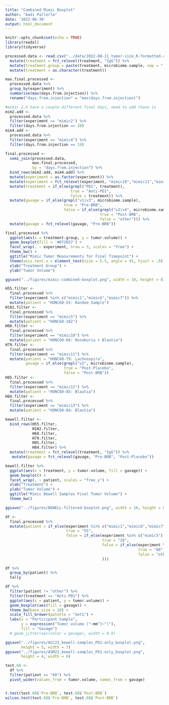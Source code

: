 ```yaml
---
title: "Combined Mimic Boxplot"
author: "Aadi Pallerla"
date: '2022-06-30'
output: html_document
---
```


```r
knitr::opts_chunk$set(echo = TRUE)
library(readxl)
library(tidyverse)
```

```r
processed.data <- read.csv("../data/2022-08-11_tumor-size_R-formatted.csv") %>%
  mutate(treatment = fct_relevel(treatment, "IgG")) %>%
  mutate(treatment.group = paste(treatment, microbiome.sample, sep = " x ")) %>%
  mutate(treatment = as.character(treatment))
```

```r

max.final.processed <-
  processed.data %>%
  group_by(experiment) %>%
  summarise(max(days.from.injection)) %>%
  rename("days.from.injection" = "max(days.from.injection)")

#mimic 2,4 have a couple different final days, need to add those in
mim2.add <-
  processed.data %>%
  filter(experiment == "mimic2") %>%
  filter(days.from.injection == 20)
mim4.add <-
  processed.data %>%
  filter(experiment == "mimic4") %>%
  filter(days.from.injection == 19)

final.processed <- 
  semi_join(processed.data, 
            max.final.processed,
            by = "days.from.injection") %>%
  bind_rows(mim2.add, mim4.add) %>%
  mutate(experiment = as.factor(experiment)) %>%
  mutate(experiment = fct_relevel(experiment, "mimic10","mimic11","mimic12", "mimic13", after = 9)) %>%
  mutate(treatment = if_else(grepl("PD1", treatment),
                             true = "Anti-PD1",
                             false = treatment)) %>%
  mutate(gavage = if_else(grepl("v1|v3", microbiome.sample),
                          true = "Pre-BRB",
                          false = if_else(grepl("v2|v4", microbiome.sample),
                                          true = "Post-BRB",
                                          false = "other"))) %>%
  mutate(gavage = fct_relevel(gavage, "Pre-BRB"))
```

```r
final.processed %>%
  ggplot(aes(x = treatment.group, y = tumor.volume)) +
  geom_boxplot(fill = '#872657') +
  facet_wrap(. ~ experiment, nrow = 3, scales = "free") +
  theme_bw() +
  ggtitle("Mimic Tumor Measurements for Final Timepoint") + 
  theme(axis.text.x = element_text(size = 5.5, angle = 45, hjust = .9)) +
  xlab("Treatment Group") +
  ylab("Tumor Volume")

ggsave("../figures/mimic-combined-boxplot.png", width = 10, height = 8)
```

```r

H55.filter <-
  final.processed %>%
  filter(experiment %in% c("mimic1","mimic6","mimic7")) %>%
  mutate(patient = "HONC60-55: Random Sample")
H102.filter <-
  final.processed %>%
  filter(experiment == "mimic5") %>%
  mutate(patient = "HONC60-102")
H68.filter <-
  final.processed %>%
  filter(experiment == "mimic10") %>%
  mutate(patient = "HONC60-68: Roseburia + Blautia")
H79.filter <-
  final.processed %>%
  filter(experiment == "mimic11") %>%
  mutate(patient = "HONC60-79: Lachnospira",
         gavage = if_else(grepl("v2", microbiome.sample),
                          true = "Post-Placebo",
                          false = "Post-BRB"))
H85.filter <-
  final.processed %>%
  filter(experiment == "mimic12") %>%
  mutate(patient = "HONC60-85: Blautia") 
H84.filter <-
  final.processed %>%
  filter(experiment == "mimic13") %>%
  mutate(patient = "HONC60-84: Blautia") 

bewell.filter <-
  bind_rows(H55.filter,
            H102.filter,
            H68.filter,
            H79.filter,
            H85.filter,
            H84.filter) %>%
  mutate(treatment = fct_relevel(treatment, "IgG")) %>%
   mutate(gavage = fct_relevel(gavage, "Pre-BRB", "Post-Placebo"))

```

```r

bewell.filter %>%
  ggplot(aes(x = treatment, y = tumor.volume, fill = gavage)) +
  geom_boxplot() +
  facet_wrap(. ~ patient, scales = "free_y") +
  xlab("Treatment") +
  ylab("Tumor Volume") +
  ggtitle("Mimic Bewell Samples Final Tumor Volume") +
  theme_bw()

ggsave("../figures/BEWELL-filtered-boxplot.png", width = 10, height = 8)

```


```r

df <- 
  final.processed %>%
  mutate(patient = if_else(experiment %in% c("mimic1","mimic6","mimic7"),
                           true = "55",
                           false = if_else(experiment %in% c("mimic5"),
                                           true = "10",
                                           false = if_else(experiment %in% c("mimic10"),
                                                           true = "68",
                                                           false = "other")
                                           )))

df %>%
  group_by(patient) %>%
  tally
```

```r
df %>%
  filter(patient != "other") %>%
  filter(treatment == "Anti-PD1") %>%
  ggplot(aes(x = patient, y = tumor.volume)) +
  geom_boxplot(aes(fill = gavage)) +
  theme_bw(base_size = 18) +
  scale_fill_brewer(palette = "Set1") +
  labs(x = "Participant Sample",
       y = expression("Tumor volume ("~mm^3~")"),
       fill = "Gavage")
  # geom_jitter(aes(color = gavage), width = 0.9)

ggsave("../figures/ACC22_bewell-samples_PD1-only_boxplot.png",
       height = 5, width = 7)
ggsave("../figures/ASM22_bewell-samples_PD1-only_boxplot.png",
       height = 4, width = 6)
```

```r
test.68 <- 
  df %>%
  filter(patient == "68") %>%
  pivot_wider(values_from = tumor.volume, names_from = gavage)


t.test(test.68$`Pre-BRB`, test.68$`Post-BRB`)
wilcox.test(test.68$`Pre-BRB`, test.68$`Post-BRB`)
```

















